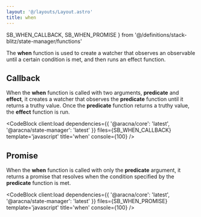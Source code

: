 ```yaml
---
layout: '@/layouts/Layout.astro'
title: when
---
```


  SB_WHEN_CALLBACK,
  SB_WHEN_PROMISE
} from '@/definitions/stack-blitz/state-manager/functions'

The **when** function is used to create a watcher that observes an observable until a certain condition is met, and then runs an effect function.

## Callback

When the **when** function is called with two arguments, **predicate** and **effect**, it creates a watcher that observes the **predicate** function until it returns a truthy value. Once the **predicate** function returns a truthy value, the **effect** function is run.

<CodeBlock
  client:load
  dependencies={{ '@aracna/core': 'latest', '@aracna/state-manager': 'latest' }}
  files={SB_WHEN_CALLBACK}
  template='javascript'
  title='when'
  console={100}
/>

## Promise

When the **when** function is called with only the **predicate** argument, it returns a promise that resolves when the condition specified by the **predicate** function is met.

<CodeBlock
  client:load
  dependencies={{ '@aracna/core': 'latest', '@aracna/state-manager': 'latest' }}
  files={SB_WHEN_PROMISE}
  template='javascript'
  title='when'
  console={100}
/>
